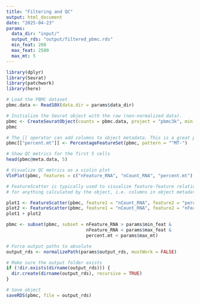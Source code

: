 ```yaml
---
title: "Filtering and QC"
output: html_document
date: "2025-04-23"
params:
  data_dir: "input/"
  output_rds: "output/filtered_pbmc.rds"
  min_feat: 200
  max_feat: 2500
  max_mt: 5
---
```


```r
library(dplyr)
library(Seurat)
library(patchwork)
library(here)
```


```r
# Load the PBMC dataset
pbmc.data <- Read10X(data.dir = params$data_dir)

# Initialize the Seurat object with the raw (non-normalized data).
pbmc <- CreateSeuratObject(counts = pbmc.data, project = "pbmc3k", min.cells = 3, min.features = 200)
pbmc
```

```r
# The [[ operator can add columns to object metadata. This is a great place to stash QC stats
pbmc[["percent.mt"]] <- PercentageFeatureSet(pbmc, pattern = "^MT-")
```

```r
# Show QC metrics for the first 5 cells
head(pbmc@meta.data, 5)
```

```r
# Visualize QC metrics as a violin plot
VlnPlot(pbmc, features = c("nFeature_RNA", "nCount_RNA", "percent.mt"), ncol = 3)

# FeatureScatter is typically used to visualize feature-feature relationships, but can be used
# for anything calculated by the object, i.e. columns in object metadata, PC scores etc.

plot1 <- FeatureScatter(pbmc, feature1 = "nCount_RNA", feature2 = "percent.mt")
plot2 <- FeatureScatter(pbmc, feature1 = "nCount_RNA", feature2 = "nFeature_RNA")
plot1 + plot2
```

```r
pbmc <- subset(pbmc, subset = nFeature_RNA > params$min_feat &
                              nFeature_RNA < params$max_feat &
                              percent.mt < params$max_mt)
```


```r
# Force output paths to absolute
output_rds <- normalizePath(params$output_rds, mustWork = FALSE)

# Make sure the output folder exists
if (!dir.exists(dirname(output_rds))) {
  dir.create(dirname(output_rds), recursive = TRUE)
}

# Save object
saveRDS(pbmc, file = output_rds)
```


